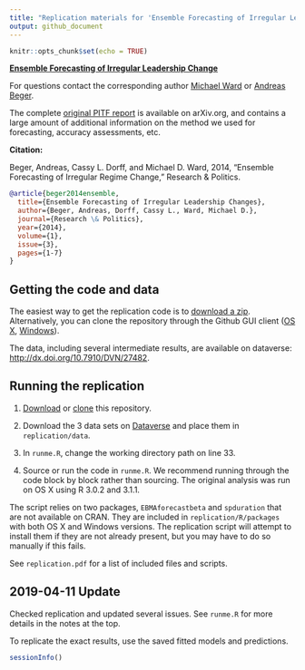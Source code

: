 ```yaml
---
title: "Replication materials for 'Ensemble Forecasting of Irregular Leadership Change'"
output: github_document
---
```


```r
knitr::opts_chunk$set(echo = TRUE)
```

**[Ensemble Forecasting of Irregular Leadership Change](http://rap.sagepub.com/content/1/3/2053168014557511)**

For questions contact the corresponding author [Michael Ward](mailto:michael.don.ward@gmail.com) or [Andreas Beger](mailto:adbeger@gmail.com).

The complete [original PITF report](http://arxiv.org/abs/1409.7105) is available on arXiv.org, and contains a large amount of additional information on the method we used for forecasting, accuracy assessments, etc.


**Citation:**

Beger, Andreas, Cassy L. Dorff, and Michael D. Ward, 2014, "Ensemble Forecasting of Irregular Regime Change," Research & Politics.

```bibtex
@article{beger2014ensemble,
  title={Ensemble Forecasting of Irregular Leadership Changes},
  author={Beger, Andreas, Dorff, Cassy L., Ward, Michael D.},
  journal={Research \& Politics},
  year={2014},
  volume={1},
  issue={3},
  pages={1-7}
}    
```

Getting the code and data
-----

The easiest way to get the replication code is to [download a zip](https://github.com/andybega/rap-ensemble-forecasting/archive/master.zip). Alternatively, you can clone the repository through the Github GUI client ([OS X](https://mac.github.com/), [Windows](https://windows.github.com/)).

The data, including several intermediate results, are available on dataverse: [http://dx.doi.org/10.7910/DVN/27482](http://dx.doi.org/10.7910/DVN/27482).


Running the replication
-----

1. [Download](https://github.com/andybega/rap-ensemble-forecasting/archive/master.zip) or [clone](github-mac://openRepo/https://github.com/andybega/rap-ensemble-forecasting) this repository. 

2. Download the 3 data sets on [Dataverse](http://dx.doi.org/10.7910/DVN/27482) and place them in `replication/data`.

3. In `runme.R`, change the working directory path on line 33.

4. Source or run the code in `runme.R`. We recommend running through the code block by block rather than sourcing. The original analysis was run on OS X using R 3.0.2 and 3.1.1.

The script relies on two packages, `EBMAforecastbeta` and `spduration` that are not available on CRAN. They are included in `replication/R/packages` with both OS X and Windows versions. The replication script will attempt to install them if they are not already present, but you may have to do so manually if this fails.

See `replication.pdf` for a list of included files and scripts.


## 2019-04-11 Update

Checked replication and updated several issues. See `runme.R` for more details in the notes at the top. 

To replicate the exact results, use the saved fitted models and predictions. 

```r
sessionInfo()
```
